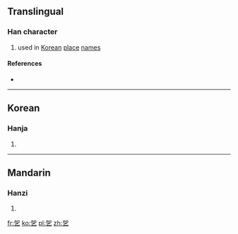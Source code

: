 ==Translingual==

===Han character===
{{Han char|rn=5|rad=乙|as=05|sn=6|four=46717|canj=KRN|ids=⿱加乙}}

# used in [[Korean]] [[place]] [[name]]s

====References====
* {{Han ref|kx=0084.141|dkj=00185|dj=0171.160|hdz=10053.111|uh=4E6B|ud=20075}}

----

==Korean==

===Hanja===
{{ko-hanja|hangeul=갈|rv=gal|mr=kal|y=kal}}

# {{defn|lang=ko|sort=乙05}}

----

==Mandarin==

===Hanzi===
{{cmn-hanzi|pin=[[jiā]] ([[jia1]])|wg=chia<sup>1</sup>}}

# {{defn|lang=cmn|sort=乙05}}

[[fr:乫]]
[[ko:乫]]
[[pl:乫]]
[[zh:乫]]